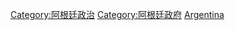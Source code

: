 {{Commonscat|International relations of Argentina}}

[[Category:阿根廷政治|Category:阿根廷政治]]
[[Category:阿根廷政府|Category:阿根廷政府]]
[[Category:各國外交|Argentina]]